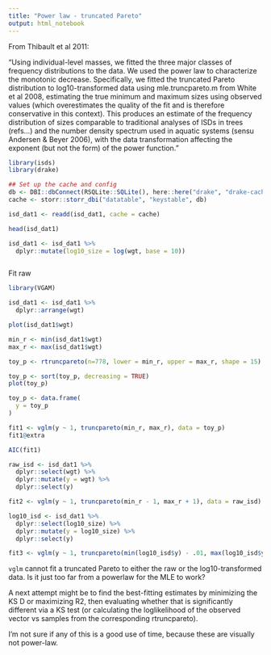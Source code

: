```yaml
---
title: "Power law - truncated Pareto"
output: html_notebook
---
```

From Thibault et al 2011:

"Using individual-level masses, we fitted the three major classes of frequency distributions to the data. We used the power law to characterize the monotonic decrease. Specifically, we fitted the truncated Pareto distribution to log10-transformed data using mle.truncpareto.m from White et al 2008, estimating the true minimum and maximum sizes using observed values (which overestimates the quality of the fit and is therefore conservative in this context). This produces an estimate of the frequency distribution of sizes comparable to traditional analyses of ISDs in trees (refs...) and the number density spectrum used in aquatic systems (sensu Andersen & Beyer 2006), with the data transformation affecting the exponent (but not the form) of the power function."

```r

library(isds)
library(drake)

## Set up the cache and config
db <- DBI::dbConnect(RSQLite::SQLite(), here::here("drake", "drake-cache.sqlite"))
cache <- storr::storr_dbi("datatable", "keystable", db)

isd_dat1 <- readd(isd_dat1, cache = cache)

head(isd_dat1)

isd_dat1 <- isd_dat1 %>%
  dplyr::mutate(log10_size = log(wgt, base = 10))



```

Fit raw

```r
library(VGAM)

isd_dat1 <- isd_dat1 %>%
  dplyr::arrange(wgt)

plot(isd_dat1$wgt)

min_r <- min(isd_dat1$wgt)
max_r <- max(isd_dat1$wgt)

toy_p <- rtruncpareto(n=778, lower = min_r, upper = max_r, shape = 15)

toy_p <- sort(toy_p, decreasing = TRUE)
plot(toy_p)

toy_p <- data.frame(
  y = toy_p
)

fit1 <- vglm(y ~ 1, truncpareto(min_r, max_r), data = toy_p)
fit1@extra

AIC(fit1)

raw_isd <- isd_dat1 %>%
  dplyr::select(wgt) %>%
  dplyr::mutate(y = wgt) %>%
  dplyr::select(y)

fit2 <- vglm(y ~ 1, truncpareto(min_r - 1, max_r + 1), data = raw_isd)

log10_isd <- isd_dat1 %>%
  dplyr::select(log10_size) %>%
  dplyr::mutate(y = log10_size) %>%
  dplyr::select(y)

fit3 <- vglm(y ~ 1, truncpareto(min(log10_isd$y) - .01, max(log10_isd$y) + .01), data = log10_isd)

```
`vglm` cannot fit a truncated Pareto to either the raw or the log10-transformed data. Is it just too far from a powerlaw for the MLE to work?

A next attempt might be to find the best-fitting estimates by minimizing the KS D or maximizing R2, then evaluating whether that is significantly different via a KS test (or calculating the loglikelihood of the observed vector vs samples from the corresponding rtruncpareto).

I'm not sure if any of this is a good use of time, because these are visually not power-law. 
